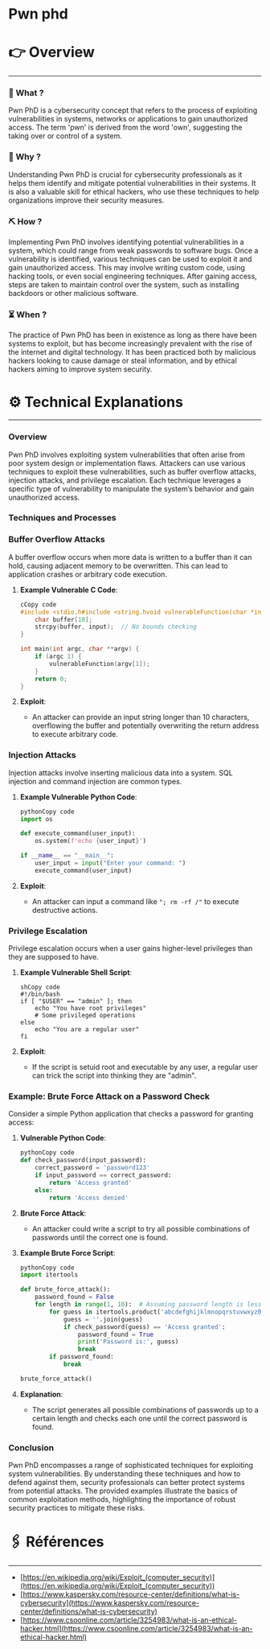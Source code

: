 # Pwn phd


# 👉 Overview

---

### 👀 What ?

Pwn PhD is a cybersecurity concept that refers to the process of exploiting vulnerabilities in systems, networks or applications to gain unauthorized access. The term 'pwn' is derived from the word 'own', suggesting the taking over or control of a system.


### 🧐 Why ?

Understanding Pwn PhD is crucial for cybersecurity professionals as it helps them identify and mitigate potential vulnerabilities in their systems. It is also a valuable skill for ethical hackers, who use these techniques to help organizations improve their security measures.


### ⛏️ How ?

Implementing Pwn PhD involves identifying potential vulnerabilities in a system, which could range from weak passwords to software bugs. Once a vulnerability is identified, various techniques can be used to exploit it and gain unauthorized access. This may involve writing custom code, using hacking tools, or even social engineering techniques. After gaining access, steps are taken to maintain control over the system, such as installing backdoors or other malicious software.


### ⏳ When ?

The practice of Pwn PhD has been in existence as long as there have been systems to exploit, but has become increasingly prevalent with the rise of the internet and digital technology. It has been practiced both by malicious hackers looking to cause damage or steal information, and by ethical hackers aiming to improve system security.


# ⚙️ Technical Explanations

---

### Overview

Pwn PhD involves exploiting system vulnerabilities that often arise from poor system design or implementation flaws. Attackers can use various techniques to exploit these vulnerabilities, such as buffer overflow attacks, injection attacks, and privilege escalation. Each technique leverages a specific type of vulnerability to manipulate the system’s behavior and gain unauthorized access.

### Techniques and Processes

### Buffer Overflow Attacks

A buffer overflow occurs when more data is written to a buffer than it can hold, causing adjacent memory to be overwritten. This can lead to application crashes or arbitrary code execution.

1. **Example Vulnerable C Code**:
    
    ```c
    cCopy code
    #include <stdio.h#include <string.hvoid vulnerableFunction(char *input) {
        char buffer[10];
        strcpy(buffer, input);  // No bounds checking
    }
    
    int main(int argc, char **argv) {
        if (argc 1) {
            vulnerableFunction(argv[1]);
        }
        return 0;
    }
    
    ```
    
2. **Exploit**:
    - An attacker can provide an input string longer than 10 characters, overflowing the buffer and potentially overwriting the return address to execute arbitrary code.

### Injection Attacks

Injection attacks involve inserting malicious data into a system. SQL injection and command injection are common types.

1. **Example Vulnerable Python Code**:
    
    ```python
    pythonCopy code
    import os
    
    def execute_command(user_input):
        os.system(f'echo {user_input}')
    
    if __name__ == "__main__":
        user_input = input("Enter your command: ")
        execute_command(user_input)
    
    ```
    
2. **Exploit**:
    - An attacker can input a command like `"; rm -rf /"` to execute destructive actions.

### Privilege Escalation

Privilege escalation occurs when a user gains higher-level privileges than they are supposed to have.

1. **Example Vulnerable Shell Script**:
    
    ```
    shCopy code
    #!/bin/bash
    if [ "$USER" == "admin" ]; then
        echo "You have root privileges"
        # Some privileged operations
    else
        echo "You are a regular user"
    fi
    
    ```
    
2. **Exploit**:
    - If the script is setuid root and executable by any user, a regular user can trick the script into thinking they are "admin".

### Example: Brute Force Attack on a Password Check

Consider a simple Python application that checks a password for granting access:

1. **Vulnerable Python Code**:
    
    ```python
    pythonCopy code
    def check_password(input_password):
        correct_password = 'password123'
        if input_password == correct_password:
            return 'Access granted'
        else:
            return 'Access denied'
    
    ```
    
2. **Brute Force Attack**:
    - An attacker could write a script to try all possible combinations of passwords until the correct one is found.
3. **Example Brute Force Script**:
    
    ```python
    pythonCopy code
    import itertools
    
    def brute_force_attack():
        password_found = False
        for length in range(1, 10):  # Assuming password length is less than 10
            for guess in itertools.product('abcdefghijklmnopqrstuvwxyz0123456789', repeat=length):
                guess = ''.join(guess)
                if check_password(guess) == 'Access granted':
                    password_found = True
                    print('Password is:', guess)
                    break
            if password_found:
                break
    
    brute_force_attack()
    
    ```
    
4. **Explanation**:
    - The script generates all possible combinations of passwords up to a certain length and checks each one until the correct password is found.

### Conclusion

Pwn PhD encompasses a range of sophisticated techniques for exploiting system vulnerabilities. By understanding these techniques and how to defend against them, security professionals can better protect systems from potential attacks. The provided examples illustrate the basics of common exploitation methods, highlighting the importance of robust security practices to mitigate these risks.

# 🖇️ Références

---

- [https://en.wikipedia.org/wiki/Exploit_(computer_security)](https://en.wikipedia.org/wiki/Exploit_(computer_security))
- [https://www.kaspersky.com/resource-center/definitions/what-is-cybersecurity](https://www.kaspersky.com/resource-center/definitions/what-is-cybersecurity)
- [https://www.csoonline.com/article/3254983/what-is-an-ethical-hacker.html](https://www.csoonline.com/article/3254983/what-is-an-ethical-hacker.html)